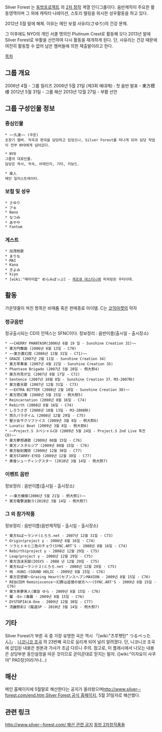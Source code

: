 Silver Forest 는 [[동방프로젝트]] 의 [[2차 창작]] 계열 인디그룹이다.
음반제작이 주요한 활동영역이며 그 외에 캐릭터 나레이션, 스토리 텔링을 위시한 성우활동을 하고 있다.

2012년 5월 말에 해체. 이유는 메인 보컬 사유리(さゆり)의 건강 문제.

그 이후에도 NYO의 개인 서클 명의인 Plutinum Crest로 활동해 오다 2013년 말에 Silver Forest로 부활을 선언하여 다시 활동을 재개하게 된다. 단, 사유리는 건강 때문에 여전히 활동할 수 없어 남은 멤버들에 의한 재출발이라고 한다.



[[목차]]


== 그룹 개요 ==
2006년 4월 - 그룹 릴리즈
2006년 5월 21일 (제3회 예대제) : 첫 음반 발표 - 東方模様 
2012년 5월 31일 - 그룹 해산
2013년 12월 27일 - 부활 선언


== 그룹 구성인물 정보 ==
=== 중심인물 ===
 * ~~久遠~~ (쿠온)
 초창기 멤버. 작곡과 편곡을 담당하고 있었으나, Silver Forest를 떠나게 되어 담당 작업이 전부 NYO에게 넘어갔다.

 * NYO
 그룹의 대표인물.
 담당은 작사, 작곡, 어레인지, 기타, 키보드.

 * 楽人
 메인 일러스트레이터.

=== 보컬 및 성우 ===
 * さゆり
 * アキ
 * Nano
 * なつみ
 * あやや
 * Fantom

=== 게스트 ===
 * 加茂桃歌
 * まりな
 * MAI
 * Kana
 * きよみ
 * kiyo
 * [wiki:"메라미팝" めらみぽっぷ] - [[케로큐 데스티니]]에 피쳐링된 우타이테.


== 활동 ==
가운뎃줄이 쳐진 항목은 비매품 혹은 판매종료 아이템. C는 [[코믹마켓]]의 약자
=== 정규음반 ===
정규출시되는 CD의 인덱스는 SFNC이다.
정보정리 : {{{[음반인덱스]}}}음반이름(출시일 - 출시장소) 
 * {{{[SFNC-0001]}}}~~CHERRY PHANTASM(2006년 6월 19 일 - Sunshine Creation 32)~~
 * {{{[SFNC-0002]}}}東方円舞曲 (2006년 8월 13일 - C70) 
 * {{{[SFNC-0003]}}}~~東方蒼幻燈 (2006년 12월 31일 - C71)~~ 
 * {{{[SFNC-0004]}}}GRAZE (2007년 2월 11일 - Sunshine Creation 34) 
 * {{{[SFNC-0005]}}}東方萃奏楽 (2007년 4월 22일 - Sunshine Creation 35) 
 * {{{[SFNC-0006]}}}Phantasm Brigade (2007년 5월 20일 - 例大祭4) 
 * {{{[SFNC-0007]}}}東方月見が丘 (2007년 8월 17일 - C72) 
 * {{{[SFNC-0008]}}}Sentence (2007년 10월 8일 - Sunshine Creation 37、M3-2007秋) 
 * {{{[SFNC-0009]}}}東方蒼天歌 (2007년 12월 31일 - C73) 
 * {{{[SFNC-0009.5]}}}~~EXTRA BITTER (2008년 2월 10일 - Sunshine Creation 38)~~  
 * {{{[SFNC-0010]}}}東方悠幻奏 (2008년 5월 25일 - 例大祭5) 
 * {{{[SFNC-0011]}}}Reincarnation (2008년 8월 16일 - C74) 
 * {{{[SFNC-0012]}}}Rebirth (2008년 8월 16일 - C74) 
 * {{{[SFNC-0013]}}}しろうさぎ (2008년 10월 13일 - M3-2008秋) 
 * {{{[SFNC-0014]}}}悠久パラダイム (2008년 12월 29일 - C75) 
 * {{{[SFNC-0015]}}}聖少女サクリファイス (2009년 3월 8일 - 例大祭6) 
 * {{{[SFNC-0016]}}}Lunatic Beat (2009년 3월 8일 - 例大祭6) 
 * {{{[SFNC-0016.5]}}}~~Project.S スペシャルCD (2009년 5월 24일 - Project.S 2nd Live 특전CD)~~  
 * {{{[SFNC-0017]}}}東方夢想連歌 (2009년 08월 15일 - C76) 
 * {{{[SFNC-0018]}}}東方ノスタルジア (2009년 08월 15일 - C76) 
 * {{{[SFNC-0019]}}}東方秘封魔術 (2009년 12월 30일 - C77) 
 * {{{[SFNC-0020]}}}東方STARRY-EYED (2009년 12월 30일 - C77) 
 * {{{[SFNC-0021]}}}黄昏シューティングスター (2010년 3월 14일 - 例大祭7) 


=== 이벤트 음반 ===
정보정리 : 음반이름(출시일 - 출시장소) 
 * ~~東方模様(2006년 5월 21일 - 例大祭1)~~
 * 東方電撃波動⑨(2010년 3월 14일 - 例大祭7)
=== 그 외 참가작품 ===
정보정리 : 음반이름(음반제작팀 - 출시일 - 출시장소)
 * 東方ねば～ランド(とろろ.net - 2007년 12월 31일 - C73)
 * Origin(project γ - 2008년 8월 16일 - C74)
 * ソラとトキと二色のチョウ(SYNC.ART'S - 2008년 8월 16일 - C74)
 * Rebirth(project γ - 2008년 12월 29일 - C75)
 * Leap(project γ - 2008년 12월 29일 - C75)
 * 東方泡沫天獄(IOSYS - 2008 년 12월 29일 - C75)
 * 東方ねば～ランド２(とろろ.net - 2008년 12월 29일 - C75)
 * 地 -KUNI-(SOUND HOLIC - 2009년 8월 15일 - C76)
 * 東方恋想郷～Grazing Heart(セブンスへブンMAXION - 2009년 8월 15일 - C76)
 * REQUIEM Re{{{:}}}miniscence～幻葬は追憶の彼方へ～(SYNC.ART'S - 2009년 8월 15일 - C76)
 * 東方来夢来人(葉월 ゆら - 2009년 8월 15일 - C76)
 * 魘 -En-(毒霧 - 2009년 8월 15일 - C76)
 * DYSTOPIA(A-One - 2009년 12월 30일 - C77)
 * 流麗祭彩2 (龍道SP - 2010년 3월 14일 - 例大祭7)


== 기타 ==
Silver Forest가 부른 곡 중 가장 유명한 곡은 역시 「[wiki:"츠루펫탄" つるぺったん]」.
[[니코니코 조곡]] 의 23번째 곡으로 실리게 되어 널리 알려졌다. 단, 니코니코 조곡에 삽입된 내용은 원본과 가사가 조금 다르니 주의.
참고로, 이 플래시에서 나오는 내용은 상당부분 동인설정을 따온 것이므로 곧이곧대로 믿지는 말자. ([wiki:"이자요이 사쿠야" PAD장]이라거나...)

== 해산 ==
메인 홈페이지에 5월말로 해산한다는 공지가 올라왔으며[[http://www.silver--forest.com/end.htm Silver Forest 공식 홈페이지]], 5월 31일자로 해산했다.

== 관련 링크 ==
[[http://www.silver--forest.com/ 해산 관련 공지]]
[[동방 2차창작품들]]
